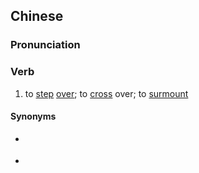 {{also|跨过}}
==Chinese==
{{zh-forms|s=跨过}}

===Pronunciation===
{{zh-pron
|m=kuàguò
|c=kwaa1 gwo3
|cat=v
}}

===Verb===
{{zh-verb}}

# to [[step]] [[over]]; to [[cross]] over; to [[surmount]]

====Synonyms====
* {{qualifier|Min Nan}} {{zh-l|迒過|hāⁿ-kòe, hāⁿ-kè}}
* {{qualifier|Hakka}} {{zh-l|欠過|tr=khiam-ko}}